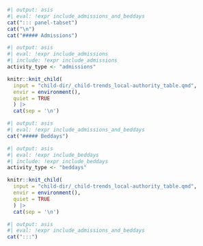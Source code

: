 

```r
#| output: asis
#| eval: !expr include_admissions_and_beddays
cat("::: panel-tabset")
cat("\n")
cat("##### Admissions")
```

```r
#| output: asis
#| eval: !expr include_admissions
#| include: !expr include_admissions
activity_type <- "admissions"

knitr::knit_child(
  input = "child-dir/_child-trends_local-authority_table.qmd",
  envir = environment(),
  quiet = TRUE
  ) |>
  cat(sep = '\n')
```

```r
#| output: asis
#| eval: !expr include_admissions_and_beddays
cat("##### Beddays")
```

```r
#| output: asis
#| eval: !expr include_beddays
#| include: !expr include_beddays
activity_type <- "beddays"

knitr::knit_child(
  input = "child-dir/_child-trends_local-authority_table.qmd",
  envir = environment(),
  quiet = TRUE
  ) |>
  cat(sep = '\n')
```

```r
#| output: asis
#| eval: !expr include_admissions_and_beddays
cat(":::")
```
